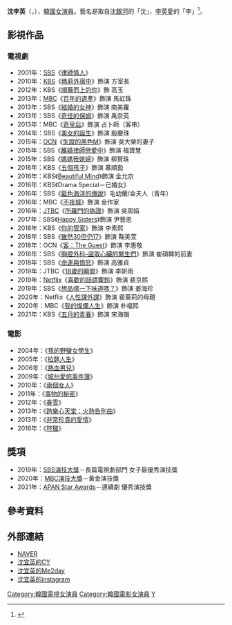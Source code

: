 {{藝人
| 姓名 = 沈李英
| 類型 = 女演員
| 圖片 =
| 本名 = {{lang|ko|김진아}}
| 外文名 = 심이영
| 外文 = ko
| 羅馬拼音 = Sim I Yeong
| 英文名 = 
| 暱稱 = 
| 其他藝名 = 
| 國籍 = {{KOR}}
| 出生日期 = {{birth_date_and_age|1980|1|31}}
| 出生地點 = {{KOR}}[[首爾特別市|首爾特別市]][[麻浦區|麻浦區]]
| 宗教信仰 = 
| 配偶 = {{marriage|[[崔元英|崔元英]]|2014}}
| 兒女 = 2女
| 語言 = [[韓語|韓語]]
| 職業 = [[演員|演員]]
| 教育程度 = 金蘭女子高等學校畢業
| 出道作 = 
| 出道日期 = 2000年
| 代表作品 = 《[[百年遺產|百年遺產]]》<br />《[[Happy_Sisters|Happy Sisters]]》<br />《[[想品嚐一下味道嗎？|想品嚐一下味道嗎？]]》
| 活躍年代 = 2001年至今
| 唱片公司 = 
| 經紀公司 = 
| 相關團體 = 
| 網站 = 
}}

'''沈李英'''（{{lang-ko|심이영}}，{{bd|1980年|1月31日}}），[[韓國|韓國]][[女演員|女演員]]。藝名是取自[[沈銀河|沈銀河]]的「沈」，[[李英愛|李英愛]]的「李」<ref>{{Cite web|url=https://tenasia.hankyung.com/tv/article/2013090460034|title=심이영 ｜ My name is…|publisher=10 Asia（텐아시아）|author=|date=2013-04-10|accessdate=2021-09-16|archive-date=2021-09-16|archive-url=https://web.archive.org/web/20210916200442/https://tenasia.hankyung.com/tv/article/2013090460034|dead-url=no}}</ref>。

== 影視作品 ==
=== 電視劇 ===
*2001年：[[SBS_(韓國)|SBS]]《[[律師情人|律師情人]]》
*2010年：[[韓國放送公社|KBS]]《[[瑪莉外宿中|瑪莉外宿中]]》飾演 方室長
*2012年：KBS《[[順藤而上的你|順藤而上的你]]》飾 高玉
*2013年：[[文化廣播_(韓國)|MBC]]《[[百年的遺產|百年的遺產]]》飾演 馬虹珠
*2013年：SBS《[[結婚的女神|結婚的女神]]》飾演 南美羅
*2013年：SBS《[[奇怪的保姆|奇怪的保姆]]》飾演 禹奈英
*2013年：MBC《[[奇皇后_(電視劇)|奇皇后]]》飾演 占卜師（客串）
*2014年：SBS《[[美女的誕生|美女的誕生]]》飾演 殷慶珠
*2015年：[[OCN|OCN]]《[[失蹤的黑色M|失蹤的黑色M]]》飾演 吳大榮的妻子
*2015年：SBS《[[離婚律師戀愛中|離婚律師戀愛中]]》飾演 福寶慧
*2015年：SBS《[[媽媽我媳婦|媽媽我媳婦]]》飾演 柳賢珠
*2016年：KBS《[[五個孩子|五個孩子]]》飾演 慕順盈
*2016年：KBS《[[Beautiful_Mind|Beautiful Mind]]》飾演 金允京
*2016年：KBS《Drama Special－已婚女》
*2016年：SBS《[[藍色海洋的傳說|藍色海洋的傳說]]》毛幼蘭/金夫人（青年）
*2016年：MBC《[[不夜城_(電視劇)|不夜城]]》飾演 金作家
*2016年：[[JTBC|JTBC]]《[[所羅門的偽證_(韓國電視劇)|所羅門的偽證]]》飾演 吳周娟
*2017年：SBS《[[Happy_Sisters|Happy Sisters]]》飾演 尹藝恩
*2018年：KBS《[[你的管家|你的管家]]》飾演 李素熙
*2018年：SBS《[[雖然30但仍17|雖然30但仍17]]》飾演 鞠美萱
*2018年：OCN《[[客：The_Guest|客：The Guest]]》飾演 李惠敬
*2018年：SBS《[[胸腔外科-盜取心臟的醫生們|胸腔外科-盜取心臟的醫生們]]》飾演 崔碩韓的前妻
*2018年：SBS《[[命運與憤怒|命運與憤怒]]》飾演 高雅貞
*2019年：JTBC《[[18歲的瞬間|18歲的瞬間]]》飾演 李妍雨
*2019年：[[Netflix|Netflix]]《[[喜歡的話請響鈴|喜歡的話請響鈴]]》飾演 裴京熙
*2019年：SBS《[[想品嚐一下味道嗎？|想品嚐一下味道嗎？]]》飾演 姜海珍
*2020年：Netflix《[[人性課外課|人性課外課]]》飾演 裴葵莉的母親
*2020年：MBC《[[我的燦爛人生_(韓國電視劇)|我的燦爛人生]]》飾演 朴福熙
*2021年：KBS《[[五月的青春|五月的青春]]》飾演 宋海嶺

=== 電影 ===
*2004年：《[[我的野蠻女學生|我的野蠻女學生]]》
*2005年：《[[拉麵人生|拉麵人生]]》
*2006年：《[[熱血男兒_(電影)|熱血男兒]]》
*2009年：《[[坡州愛慾事件簿|坡州愛慾事件簿]]》
*2010年：《[[兩個女人|兩個女人]]》
*2011年：《[[事物的秘密|事物的秘密]]》
*2012年：《[[春雪|春雪]]》
*2013年：《[[跨樂心天堂：火熱告別曲|跨樂心天堂：火熱告別曲]]》
*2013年：《[[非常珍貴的愛情|非常珍貴的愛情]]》
*2016年：《[[狩獵_(電影)|狩獵]]》

== 獎項 ==
*2019年：[[2019_SBS演技大獎|SBS演技大獎]]－長篇電視劇部門 女子最優秀演技獎	
*2020年：[[2020_MBC演技大獎|MBC演技大獎]]－黃金演技獎
*2021年：[[APAN_Star_Awards|APAN Star Awards]]－連續劇 優秀演技獎

== 參考資料 ==
{{reflist}}

== 外部連結 ==
*[http://people.search.naver.com/search.naver?where=nexearch&query=%EC%8B%AC%EC%9D%B4%EC%98%81&sm=tab_txc&ie=utf8&key=PeopleService&os=97860 NAVER] {{Wayback|url=http://people.search.naver.com/search.naver?where=nexearch&query=%EC%8B%AC%EC%9D%B4%EC%98%81&sm=tab_txc&ie=utf8&key=PeopleService&os=97860 |date=20140203014226 }}{{ko}}
*[http://minihp.cyworld.com/pims/main/pims_main.asp?tid=48542207 沈宜英的CY]{{ko}}
*[https://web.archive.org/web/20140106041044/http://me2day.net/yiyoung2012 沈宜英的Me2day]{{ko}}
*[https://www.instagram.com/simyiyoung_/ 沈宜英的instagram] {{Wayback|url=https://www.instagram.com/simyiyoung_/ |date=20200914122738 }}{{ko}}

{{DEFAULTSORT: Shim Yi-young}}
[[Category:韓國電視女演員|Category:韓國電視女演員]]
[[Category:韓國電影女演員|Category:韓國電影女演員]]
[[Category:沈姓|Y]]
